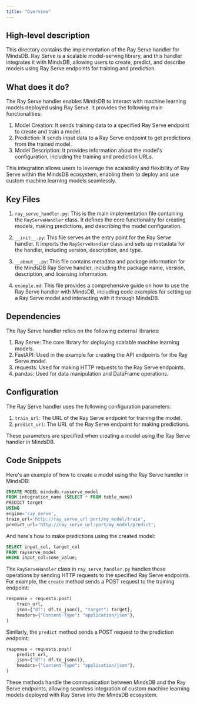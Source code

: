 ```yaml
---
title: "Overview"
---
```


## High-level description
This directory contains the implementation of the Ray Serve handler for MindsDB. Ray Serve is a scalable model-serving library, and this handler integrates it with MindsDB, allowing users to create, predict, and describe models using Ray Serve endpoints for training and prediction.

## What does it do?
The Ray Serve handler enables MindsDB to interact with machine learning models deployed using Ray Serve. It provides the following main functionalities:

1. Model Creation: It sends training data to a specified Ray Serve endpoint to create and train a model.
2. Prediction: It sends input data to a Ray Serve endpoint to get predictions from the trained model.
3. Model Description: It provides information about the model's configuration, including the training and prediction URLs.

This integration allows users to leverage the scalability and flexibility of Ray Serve within the MindsDB ecosystem, enabling them to deploy and use custom machine learning models seamlessly.

## Key Files

1. `ray_serve_handler.py`: This is the main implementation file containing the `RayServeHandler` class. It defines the core functionality for creating models, making predictions, and describing the model configuration.

2. `__init__.py`: This file serves as the entry point for the Ray Serve handler. It imports the `RayServeHandler` class and sets up metadata for the handler, including version, description, and type.

3. `__about__.py`: This file contains metadata and package information for the MindsDB Ray Serve handler, including the package name, version, description, and licensing information.

4. `example.md`: This file provides a comprehensive guide on how to use the Ray Serve handler with MindsDB, including code examples for setting up a Ray Serve model and interacting with it through MindsDB.

## Dependencies
The Ray Serve handler relies on the following external libraries:

1. Ray Serve: The core library for deploying scalable machine learning models.
2. FastAPI: Used in the example for creating the API endpoints for the Ray Serve model.
3. requests: Used for making HTTP requests to the Ray Serve endpoints.
4. pandas: Used for data manipulation and DataFrame operations.

## Configuration
The Ray Serve handler uses the following configuration parameters:

1. `train_url`: The URL of the Ray Serve endpoint for training the model.
2. `predict_url`: The URL of the Ray Serve endpoint for making predictions.

These parameters are specified when creating a model using the Ray Serve handler in MindsDB.

## Code Snippets

Here's an example of how to create a model using the Ray Serve handler in MindsDB:

```sql
CREATE MODEL mindsdb.rayserve_model
FROM integration_name (SELECT * FROM table_name)
PREDICT target
USING 
engine='ray_serve',
train_url='http://ray_serve_url:port/my_model/train',
predict_url='http://ray_serve_url:port/my_model/predict';
```

And here's how to make predictions using the created model:

```sql
SELECT input_col, target_col
FROM rayserve_model
WHERE input_col=some_value;
```

The `RayServeHandler` class in `ray_serve_handler.py` handles these operations by sending HTTP requests to the specified Ray Serve endpoints. For example, the `create` method sends a POST request to the training endpoint:

```python
response = requests.post(
    train_url,
    json={"df": df.to_json(), "target": target},
    headers={"Content-Type": "application/json"},
)
```

Similarly, the `predict` method sends a POST request to the prediction endpoint:

```python
response = requests.post(
    predict_url,
    json={"df": df.to_json()},
    headers={"Content-Type": "application/json"},
)
```

These methods handle the communication between MindsDB and the Ray Serve endpoints, allowing seamless integration of custom machine learning models deployed with Ray Serve into the MindsDB ecosystem.